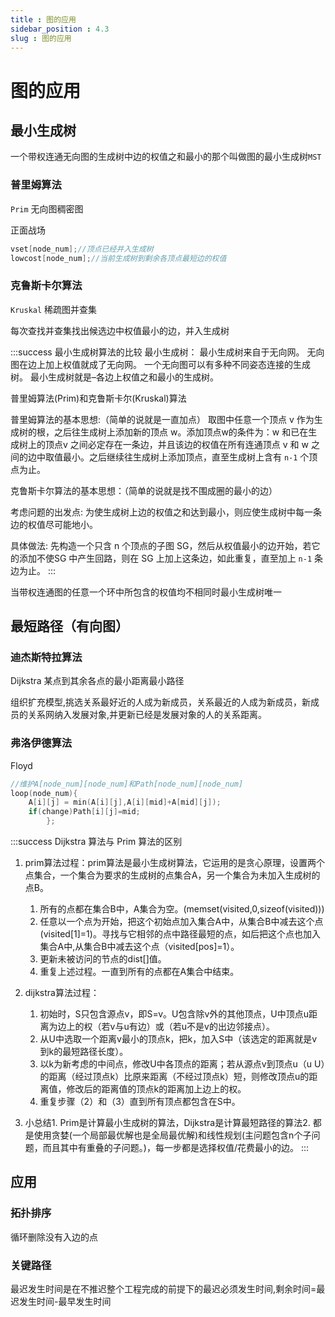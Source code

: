 ```yaml
---
title : 图的应用
sidebar_position : 4.3
slug : 图的应用
---
```

# 图的应用


## 最小生成树

一个带权连通无向图的生成树中边的权值之和最小的那个叫做图的最小生成树`MST`

### 普里姆算法

`Prim`
无向图稠密图

正面战场

```cpp
vset[node_num];//顶点已经并入生成树
lowcost[node_num];//当前生成树到剩余各顶点最短边的权值
```

### 克鲁斯卡尔算法
`Kruskal`
稀疏图并查集

每次查找并查集找出候选边中权值最小的边，并入生成树

:::success 最小生成树算法的比较
最小生成树： 最小生成树来自于无向网。 无向图在边上加上权值就成了无向网。 一个无向图可以有多种不同姿态连接的生成树。 最小生成树就是–各边上权值之和最小的生成树。

普里姆算法(Prim)和克鲁斯卡尔(Kruskal)算法

普里姆算法的基本思想:（简单的说就是一直加点） 取图中任意一个顶点 v 作为生成树的根，之后往生成树上添加新的顶点 w。添加顶点w的条件为：w 和已在生成树上的顶点v 之间必定存在一条边，并且该边的权值在所有连通顶点 v 和 w 之间的边中取值最小。之后继续往生成树上添加顶点，直至生成树上含有 `n-1` 个顶点为止。

克鲁斯卡尔算法的基本思想：（简单的说就是找不围成圈的最小的边）

考虑问题的出发点: 为使生成树上边的权值之和达到最小，则应使生成树中每一条边的权值尽可能地小。

具体做法: 先构造一个只含 n 个顶点的子图 SG，然后从权值最小的边开始，若它的添加不使SG 中产生回路，则在 SG 上加上这条边，如此重复，直至加上 `n-1` 条边为止。
:::

当带权连通图的任意一个环中所包含的权值均不相同时最小生成树唯一



## 最短路径（有向图）

### 迪杰斯特拉算法
Dijkstra
某点到其余各点的最小距离最小路径

组织扩充模型,挑选关系最好近的人成为新成员，关系最近的人成为新成员，新成员的关系网纳入发展对象,并更新已经是发展对象的人的关系距离。

### 弗洛伊德算法

Floyd

```cpp
//维护A[node_num][node_num]和Path[node_num][node_num]
loop(node_num){
    A[i][j] = min(A[i][j],A[i][mid]+A[mid][j]);
    if(change)Path[i][j]=mid;
        };
```

:::success Dijkstra 算法与 Prim 算法的区别

1. prim算法过程：prim算法是最小生成树算法，它运用的是贪心原理，设置两个点集合，一个集合为要求的生成树的点集合A，另一个集合为未加入生成树的点B。

   1. 所有的点都在集合B中，A集合为空。(memset(visited,0,sizeof(visited)))
   2. 任意以一个点为开始，把这个初始点加入集合A中，从集合B中减去这个点(visited[1]=1)。寻找与它相邻的点中路径最短的点，如后把这个点也加入集合A中,从集合B中减去这个点（visited[pos]=1）。
   3. 更新未被访问的节点的dist[]值。
   4. 重复上述过程。一直到所有的点都在A集合中结束。

2. dijkstra算法过程：

   1. 初始时，S只包含源点v，即S=v。U包含除v外的其他顶点，U中顶点u距离为边上的权（若v与u有边）或（若u不是v的出边邻接点）。
   2. 从U中选取一个距离v最小的顶点k，把k，加入S中（该选定的距离就是v到k的最短路径长度）。
   3. 以k为新考虑的中间点，修改U中各顶点的距离；若从源点v到顶点u（u U）的距离（经过顶点k）比原来距离（不经过顶点k）短，则修改顶点u的距离值，修改后的距离值的顶点k的距离加上边上的权。
   4. 重复步骤（2）和（3）直到所有顶点都包含在S中。

3. 小总结1. Prim是计算最小生成树的算法，Dijkstra是计算最短路径的算法2. 都是使用贪婪(一个局部最优解也是全局最优解)和线性规划(主问题包含n个子问题，而且其中有重叠的子问题。)，每一步都是选择权值/花费最小的边。
:::

## 应用

### 拓扑排序

循环删除没有入边的点

### 关键路径

最迟发生时间是在不推迟整个工程完成的前提下的最迟必须发生时间,剩余时间=最迟发生时间-最早发生时间
